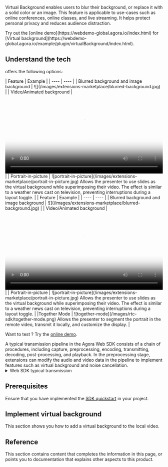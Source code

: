 
Virtual Background enables users to blur their background, or replace it with a solid color or an image. This feature is applicable to use-cases such as online conferences, online classes, and live streaming. It helps protect personal privacy and reduces audience distraction.

<PlatformWrapper platform="web">
Try out the [online demo](https://webdemo-global.agora.io/index.html) for [Virtual background](https://webdemo-global.agora.io/example/plugin/virtualBackground/index.html).
</PlatformWrapper>

<PlatformWrapper notAllowed="blueprint">

## Understand the tech

<Vg k="RTEE_VB" /> offers the following options:

<PlatformWrapper notAllowed="macos">
|  Feature  |  Example |
| ---- | ---- |
| Blurred background and image background   |   ![](/images/extensions-marketplace/blurred-background.jpg)   |
| Video/Animated background   |   <video src={videoURL} poster="https://web-cdn.agora.io/docs-files/1654571689670"  controls width="100%" height="auto">Your browser does not support the <code>video</code>  element.</video>   |
| Portrait-in-picture   | ![portrait-in-picture](/images/extensions-marketplace/portrait-in-picture.jpg) Allows the presenter to use slides as the virtual background while superimposing their video. The effect is similar to a weather news cast on television, preventing interruptions during a layout toggle.   |

</PlatformWrapper>

<PlatformWrapper platform="macos">
|  Feature  |  Example |
| ---- | ---- |
| Blurred background and image background   |   ![](/images/extensions-marketplace/blurred-background.jpg)   |
| Video/Animated background   |   <video src="https://web-cdn.agora.io/docs-files/1654508267206" poster="https://web-cdn.agora.io/docs-files/1654571689670"  controls width="100%" height="auto">Your browser does not support the <code>video</code>  element.</video>   |
| Portrait-in-picture   | ![portrait-in-picture](/images/extensions-marketplace/portrait-in-picture.jpg) Allows the presenter to use slides as the virtual background while superimposing their video. The effect is similar to a weather news cast on television, preventing interruptions during a layout toggle.   |
|Together Mode | ![together-mode](/images/rtc-sdk/together-mode.png) Allows the presenter to segment the portrait in the remote video, transmit it locally, and customize the display. |

</PlatformWrapper>


Want to test <Vg k="RTEE_VB" />? Try the <a href="https://webdemo.agora.io/virtualBackground/index.html">online demo</a>.

<PlatformWrapper platform="web">
A typical transmission pipeline in the Agora Web SDK consists of a chain of procedures, including capture, preprocessing, encoding, transmitting, decoding, post-processing, and playback. In the preprocessing stage, extensions can modify the audio and video data in the pipeline to implement features such as virtual background and noise cancellation.

<details>
<summary>Web SDK typical transmission</summary>

![web extensions](/images/extensions-marketplace/virtual-background.svg)
</details>

</PlatformWrapper>

## Prerequisites
Ensure that you have implemented the [SDK quickstart](/realtime-communication/get-started/get-started-sdk) in your project.

## Implement virtual background

This section shows you how to add a virtual background to the local video.

<ProjectImplement />

## Reference

This section contains content that completes the information in this page, or points you to documentation that explains other aspects to this product. 

<Reference />

</PlatformWrapper>
<PlatformWrapper platform="blueprint">
<NotAvailable />
</PlatformWrapper>